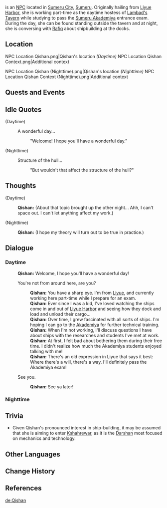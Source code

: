 {{Meta
|missing_NPC_profile  = yes
}}
{{Character Infobox
|type             = NPC
|image            = NPC Qishan.png
|realname         = 
|region           = Sumeru
|region2          = Liyue
|title            = Tavern Hostess

|ancestry         = <!-- Clan/family -->
|father           = 
|mother           = 
|spouse           = 
|sibling          = 
|child            = 
|relative         = 

|voiceEN          = {{w|Kristen McGuire}}<ref name="Kristen McGuire">Twitter: [https://twitter.com/KrisComics/status/1575483785717727232 EN VA Self Announcement]</ref>
|voiceCN          = 
|voiceJP          = 
}}
{{Lang|'''Qishan'''|zh=绮珊|zh_rm=Qǐshān}} is an [[NPC]] located in [[Sumeru City]], [[Sumeru]]. Originally hailing from [[Liyue Harbor]], she is working part-time as the daytime hostess of [[Lambad's Tavern]] while studying to pass the [[Sumeru Akademiya]] entrance exam. During the day, she can be found standing outside the tavern and at night, she is conversing with [[Rafiq]] about shipbuilding at the docks.

==Location==
<gallery>
NPC Location Qishan.png|Qishan's location ''(Daytime)''
NPC Location Qishan Context.png|Additional context

NPC Location Qishan (Nighttime).png|Qishan's location ''(Nighttime)''
NPC Location Qishan Context (Nighttime).png|Additional context
</gallery>
<!--
==Profile==
''(To be added.)''

===Personality===
''(To be added.)''

===Appearance===
''(To be added.)''
-->
==Quests and Events==
{{Quests and Events}}

==Idle Quotes==
{{Dialogue start}}
;(Daytime)
: {{DIcon|Idle}} A wonderful day...
:: {{A|VO Qishan 01.ogg}} "Welcome! I hope you'll have a wonderful day."

;(Nighttime)
: {{DIcon|Idle}} Structure of the hull...
:: {{A|VO Qishan 02.ogg}} "But wouldn't that affect the structure of the hull?"
{{Dialogue end}}

==Thoughts==
{{All Schemes to Know Explanation|name=Qishan}}
{{Dialogue start}}
;(Daytime)
:{{A|VO Qishan All Schemes to Know 01.ogg}} '''Qishan:''' (About that topic brought up the other night... Ahh, I can't space out. I can't let anything affect my work.)

;(Nighttime)
:{{A|VO Qishan All Schemes to Know 02.ogg}} '''Qishan:''' (I hope my theory will turn out to be true in practice.)
{{Dialogue end}}

==Dialogue==
===Daytime===
{{Dialogue start}}
:'''Qishan:''' Welcome, I hope you'll have a wonderful day!
:{{DIcon}} You're not from around here, are you?
::'''Qishan:''' You have a sharp eye. I'm from [[Liyue]], and currently working here part-time while I prepare for an exam.
::'''Qishan:''' Ever since I was a kid, I've loved watching the ships come in and out of [[Liyue Harbor]] and seeing how they dock and load and unload their cargo...
::'''Qishan:''' Over time, I grew fascinated with all sorts of ships. I'm hoping I can go to the [[Akademiya]] for further technical training.
::'''Qishan:''' When I'm not working, I'll discuss questions I have about ships with the researches and students I've met at work.
::'''Qishan:''' At first, I felt bad about bothering them during their free time. I didn't realize how much the Akademiya students enjoyed talking with me!
::'''Qishan:''' There's an old expression in Liyue that says it best: Where there's a will, there's a way. I'll definitely pass the Akademiya exam!
:{{DIcon}} See you.
::'''Qishan:''' See ya later!
{{Dialogue end}}

===Nighttime===
{{Transclude|Rafiq|Nighttime}}
<!--
==Event Dialogue==
===Event Name===
{{Dialogue start}}
:'''{{subst:PAGENAME}}:'''
{{Dialogue end}}
-->
==Trivia==
* Given Qishan's pronounced interest in ship-building, it may be assumed that she is aiming to enter [[Kshahrewar]], as it is the [[Darshan]] most focused on mechanics and technology.

==Other Languages==
{{Other Languages
|default_hidden = 1
|en      = Qishan
|zhs     = 绮珊
|zhs_rm  = Qǐshān
|zht     = 綺珊
|zht_rm  = Qǐshān
|ja      = 綺珊
|ja_rm   = Kisan
|ko      = 기란
|ko_rm   = Giran
|es      = Chishan
|fr      = Qishan
|ru      = Ци Шань
|th      = Qishan
|vi      = Qishan
|de      = Qishan
|id      = Qishan
|pt      = Qishan
|tr      = Qishan
|it      = Qishan
}}

==Change History==
{{Change History|3.0}}

==References==
{{Reflist}}

[[de:Qishan]]